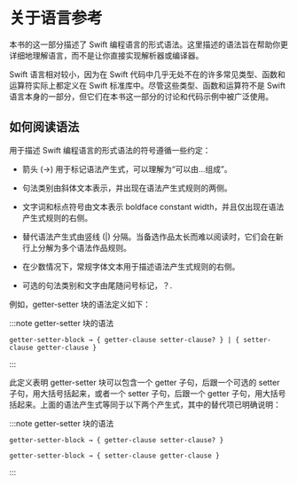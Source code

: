 # 关于语言参考

<DocCaution />

<OriginalLink
  title="使用内置的命名和复合类型"
  value="https://docs.swift.org/swift-book/documentation/the-swift-programming-language/aboutthelanguagereference"
/>

本书的这一部分描述了 Swift 编程语言的形式语法。这里描述的语法旨在帮助你更详细地理解语言，而不是让你直接实现解析器或编译器。

Swift 语言相对较小，因为在 Swift 代码中几乎无处不在的许多常见类型、函数和运算符实际上都定义在 Swift 标准库中。尽管这些类型、函数和运算符不是 Swift 语言本身的一部分，但它们在本书这一部分的讨论和代码示例中被广泛使用。

## 如何阅读语法

用于描述 Swift 编程语言的形式语法的符号遵循一些约定：

- 箭头 (→) 用于标记语法产生式，可以理解为“可以由...组成”。

- 句法类别由斜体文本表示，并出现在语法产生式规则的两侧。

- 文字词和标点符号由文本表示 boldface constant width，并且仅出现在语法产生式规则的右侧。

- 替代语法产生式由竖线 (|) 分隔。当备选作品太长而难以阅读时，它们会在新行上分解为多个语法作品规则。

- 在少数情况下，常规字体文本用于描述语法产生式规则的右侧。

- 可选的句法类别和文字由尾随问号标记，？.

例如，getter-setter 块的语法定义如下：

:::note getter-setter 块的语法

```
getter-setter-block → { getter-clause setter-clause? } | { setter-clause getter-clause }
```

:::

此定义表明 getter-setter 块可以包含一个 getter 子句，后跟一个可选的 setter 子句，用大括号括起来，或者一个 setter 子句，后跟一个 getter 子句，用大括号括起来。上面的语法产生式等同于以下两个产生式，其中的替代项已明确说明：

:::note getter-setter 块的语法

```
getter-setter-block → { getter-clause setter-clause? }

getter-setter-block → { setter-clause getter-clause }
```

:::
